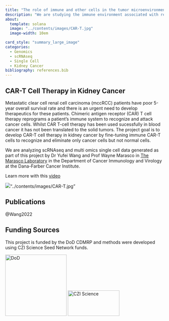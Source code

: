 ```yaml
---
title: "The role of immune and other cells in the tumor microenvironment in cancer"
description: "We are studying the immune environment associated with response to CAR-T Cell Therapy in Kidney Cancer with the Marasco lab in Dana-Farber Cancer Institute."
about:
  template: solana
  image: "../contents/images/CAR-T.jpg"
  image-width: 10em

card_style: "summary_large_image"
categories:
  - Genomics
  - scRNAseq
  - Single Cell
  - Kidney Cancer
bibliography: references.bib
---
```

## CAR-T Cell Therapy in Kidney Cancer
Metastatic clear cell renal cell carcinoma (mccRCC) patients have poor 5-year overall survival rate and there is an urgent need to develop therapeutics for these patients. Chimeric antigen receptor (CAR) T cell therapy reprograms a patient's immune system to recognize and attack cancer cells. Whilst CAR T-cell therapy has been used sucessfully in blood cancer it has not been translated to the solid tumors. The project goal is to develop CAR-T cell therapy in kidney cancer by fine-tuning immune CAR-T cells to recognize and eliminate only cancer cells but not normal cells.

We are analyzing scRNAseq and multi omics single cell data generated as part of this project by Dr Yufei Wang and Prof Wayne Marasco in [The Marasco Laboratory](https://marascolab.dana-farber.org) in the Department of Cancer Immunology and Virology at the Dana-Farber Cancer Institute.

Learn more with this [video](https://www.vjoncology.com/video/ya9gatliajs-impact-of-the-tme-on-car-t-cell-therapy-for-kidney-cancer/)

![](/contents/images/CAR-T.jpg)"../contents/images/CAR-T.jpg"

## Publications

@Wang2022

## Funding Sources

This project is funded by the DoD CDMRP and methods were developed using CZI Science Seed Network funds.

![DoD](../contents/logo/DOD_cdmrp_logo.jpeg){width="195"} ![CZI Science](../contents/logo/CZI_science.png){width="164" height="81"}
